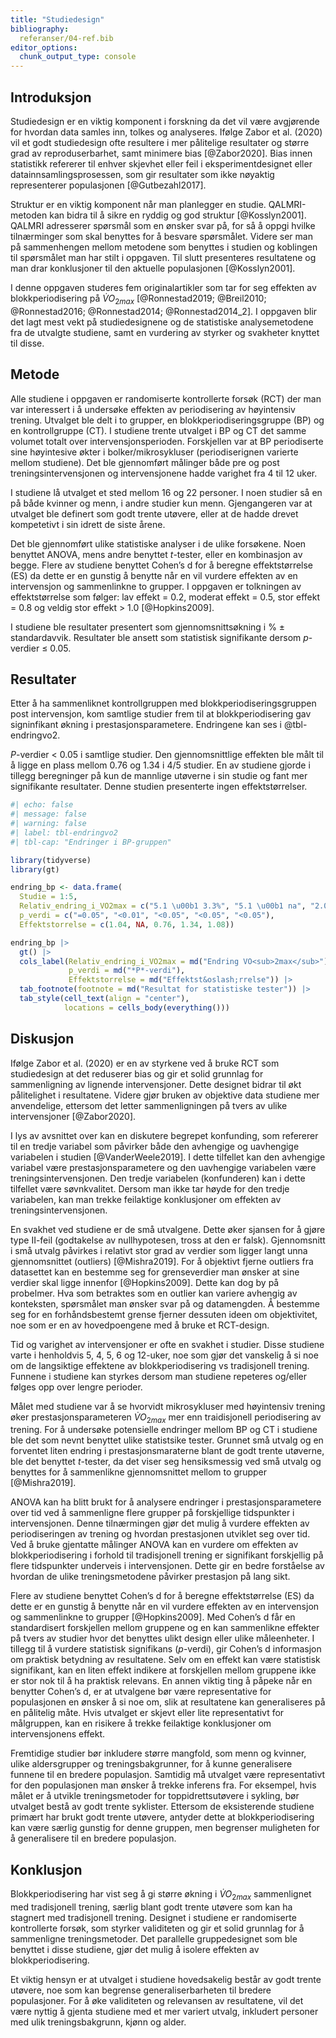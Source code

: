 ```yaml
---
title: "Studiedesign"
bibliography: 
  referanser/04-ref.bib
editor_options: 
  chunk_output_type: console
---
```



## Introduksjon

Studiedesign er en viktig komponent i forskning da det vil være avgjørende for hvordan data samles inn, tolkes og analyseres. Ifølge Zabor et al. (2020) vil et godt studiedesign ofte resultere i mer pålitelige resultater og større grad av reproduserbarhet, samt minimere bias [@Zabor2020]. Bias innen statistikk refererer til enhver skjevhet eller feil i eksperimentdesignet eller datainnsamlingsprosessen, som gir resultater som ikke nøyaktig representerer populasjonen [@Gutbezahl2017].

Struktur er en viktig komponent når man planlegger en studie. QALMRI-metoden kan bidra til å sikre en ryddig og god struktur [@Kosslyn2001]. QALMRI adresserer spørsmål som en ønsker svar på, for så å oppgi hvilke tilnærminger som skal benyttes for å besvare spørsmålet. Videre ser man på sammenhengen mellom metodene som benyttes i studien og koblingen til spørsmålet man har stilt i oppgaven. Til slutt presenteres resultatene og man drar konklusjoner til den aktuelle populasjonen [@Kosslyn2001]. 

I denne oppgaven studeres fem originalartikler som tar for seg effekten av blokkperiodisering på $\dot{V}O_{2max}$ [@Ronnestad2019; @Breil2010; @Ronnestad2016; @Ronnestad2014; @Ronnestad2014_2]. I oppgaven blir det lagt mest vekt på studiedesignene og de statistiske analysemetodene fra de utvalgte studiene, samt en vurdering av styrker og svakheter knyttet til disse. 

## Metode

Alle studiene i oppgaven er randomiserte kontrollerte forsøk (RCT) der man var interessert i å undersøke effekten av periodisering av høyintensiv trening. Utvalget ble delt i to grupper, en  blokkperiodiseringsgruppe (BP) og en kontrollgruppe (CT). I studiene trente utvalget i BP og CT det samme volumet totalt over intervensjonsperioden. Forskjellen var at BP periodiserte sine høyintesive økter i bolker/mikrosykluser (periodiserignen varierte mellom studiene). Det ble gjennomført målinger både pre og post treningsintervensjonen og intervensjonene hadde varighet fra 4 til 12 uker.

I studiene lå utvalget et sted mellom 16 og 22 personer. I noen studier så en på både kvinner og menn, i andre studier kun menn. Gjengangeren var at utvalget ble definert som godt trente utøvere, eller at de hadde drevet kompetetivt i sin idrett de siste årene.

Det ble gjennomført ulike statistiske analyser i de ulike forsøkene. Noen benyttet ANOVA, mens andre benyttet *t*-tester, eller en kombinasjon av begge. Flere av studiene benyttet Cohen's d for å beregne effektstørrelse (ES) da dette er en gunstig å benytte når en vil vurdere effekten av en intervensjon og sammenlinkne to grupper. I oppgaven er tolkningen av effektstørrelse som følger: lav effekt = 0.2, moderat effekt = 0.5, stor effekt = 0.8 og veldig stor effekt > 1.0 [@Hopkins2009].

I studiene ble resultater presentert som gjennomsnittsøkning i % $\pm$ standardavvik. Resultater ble ansett som statistisk signifikante dersom *p*-verdier $\leq$ 0.05. 

## Resultater

Etter å ha sammenliknet kontrollgruppen med blokkperiodiseringsgruppen post intervensjon, kom samtlige studier frem til at blokkperiodisering gav signinfikant økning i prestasjonsparametere. Endringene kan ses i @tbl-endringvo2.  

*P*-verdier < 0.05 i samtlige studier. Den gjennomsnittlige effekten ble målt til å ligge en plass mellom 0.76 og 1.34 i 4/5 studier. En av studiene gjorde i tillegg beregninger på kun de mannlige utøverne i sin studie og fant mer signifikante resultater. Denne studien presenterte ingen effektstørrelser.  

```r
#| echo: false
#| message: false
#| warning: false
#| label: tbl-endringvo2
#| tbl-cap: "Endringer i BP-gruppen"

library(tidyverse)
library(gt)

endring_bp <- data.frame(
  Studie = 1:5,
  Relativ_endring_i_VO2max = c("5.1 \u00b1 3.3%", "5.1 \u00b1 na", "2.0 \u00b1 2.5%", "4.6 \u00b1 3.7%", "8.8 \u00b1 5.9%"),
  p_verdi = c("=0.05", "<0.01", "<0.05", "<0.05", "<0.05"),
  Effektstorrelse = c(1.04, NA, 0.76, 1.34, 1.08))

endring_bp |> 
  gt() |> 
  cols_label(Relativ_endring_i_VO2max = md("Endring VO<sub>2max</sub>"),
             p_verdi = md("*P*-verdi"), 
             Effektstorrelse = md("Effektst&oslash;rrelse")) |> 
  tab_footnote(footnote = md("Resultat for statistiske tester")) |> 
  tab_style(cell_text(align = "center"), 
            locations = cells_body(everything()))

```




## Diskusjon


Ifølge Zabor et al. (2020) er en av styrkene ved å bruke RCT som studiedesign at det reduserer bias og gir et solid grunnlag for sammenligning av lignende intervensjoner. Dette designet bidrar til økt pålitelighet i resultatene. Videre gjør bruken av objektive data studiene mer anvendelige, ettersom det letter sammenligningen på tvers av ulike intervensjoner [@Zabor2020]. 

I lys av avsnittet over kan en diskutere begrepet konfunding, som refererer til en tredje variabel som påvirker både den avhengige og uavhengige variabelen i studien [@VanderWeele2019]. I dette tilfellet kan den avhengige variabel være prestasjonsparametere og den uavhengige variabelen være treningsintervensjonen. Den tredje variabelen (konfunderen) kan i dette tilfellet være søvnkvalitet. Dersom man ikke tar høyde for den tredje variabelen, kan man trekke feilaktige konklusjoner om effekten av treningsintervensjonen. 

En svakhet ved studiene er de små utvalgene. Dette øker sjansen for å gjøre type II-feil (godtakelse av nullhypotesen, tross at den er falsk). Gjennomsnitt i små utvalg påvirkes i relativt stor grad av verdier som ligger langt unna gjennomsnittet (outliers) [@Mishra2019]. For å objektivt fjerne outliers fra datasettet kan en bestemme seg for grenseverdier man ønsker at sine verdier skal ligge innenfor [@Hopkins2009]. Dette kan dog by på probelmer. Hva som betraktes som en outlier kan variere avhengig av konteksten, spørsmålet man ønsker svar på og datamengden. Å bestemme seg for en forhåndsbestemt grense fjerner dessuten ideen om objektivitet, noe som er en av hovedpoengene med å bruke et RCT-design. 

Tid og varighet av intervensjoner er ofte en svakhet i studier. Disse studiene varte i henholdvis 5, 4, 5, 6 og 12-uker, noe som gjør det vanskelig å si noe om de langsiktige effektene av blokkperiodisering vs tradisjonell trening. Funnene i studiene kan styrkes dersom man studiene repeteres og/eller følges opp over lengre perioder. 

Målet med studiene var å se hvorvidt mikrosykluser med høyintensiv trening øker prestasjonsparameteren $\dot{V}O_{2max}$ mer enn traidisjonell periodisering av trening. For å undersøke potensielle endringer mellom BP og CT i studiene ble det som nevnt benyttet ulike statistsike tester. Grunnet små utvalg og en forventet liten endring i prestasjonsmaraterne blant de godt trente utøverne, ble det benyttet *t*-tester, da det viser seg hensiksmessig ved små utvalg og benyttes for å sammenlikne gjennomsnittet mellom to grupper [@Mishra2019].  

ANOVA kan ha blitt brukt for å analysere endringer i prestasjonsparametere over tid ved å sammenligne flere grupper på forskjellige tidspunkter i intervensjonen. Denne tilnærmingen gjør det mulig å vurdere effekten av periodiseringen av trening og hvordan prestasjonen utviklet seg over tid. Ved å bruke gjentatte målinger ANOVA kan en vurdere om effekten av blokkperiodisering i forhold til tradisjonell trening er signifikant forskjellig på flere tidspunkter underveis i intervensjonen. Dette gir en bedre forståelse av hvordan de ulike treningsmetodene påvirker prestasjon på lang sikt.

Flere av studiene benyttet Cohen's d for å beregne effektstørrelse (ES) da dette er en gunstig å benytte når en vil vurdere effekten av en intervensjon og sammenlinkne to grupper [@Hopkins2009]. Med Cohen's d får en standardisert forskjellen mellom gruppene og en kan sammenlikne effekter på tvers av studier hvor det benyttes ulikt design eller ulike måleenheter. I tillegg til å vurdere statistisk signifikans (*p*-verdi), gir Cohen's d informasjon om praktisk betydning av resultatene. Selv om en effekt kan være statistisk signifikant, kan en liten effekt indikere at forskjellen mellom gruppene ikke er stor nok til å ha praktisk relevans. En annen viktig ting å påpeke når en benytter Cohen's d, er at utvalgene bør være representative for populasjonen en ønsker å si noe om, slik at resultatene kan generaliseres på en pålitelig måte. Hvis utvalget er skjevt eller lite representativt for målgruppen, kan en risikere å trekke feilaktige konklusjoner om intervensjonens effekt.

Fremtidige studier bør inkludere større mangfold, som menn og kvinner, ulike aldersgrupper og treningsbakgrunner, for å kunne generalisere funnene til en bredere populasjon. Samtidig må utvalget være representativt for den populasjonen man ønsker å trekke inferens fra. For eksempel, hvis målet er å utvikle treningsmetoder for toppidrettsutøvere i sykling, bør utvalget bestå av godt trente syklister. Ettersom de eksisterende studiene primært har brukt godt trente utøvere, antyder dette at blokkperiodisering kan være særlig gunstig for denne gruppen, men begrenser muligheten for å generalisere til en bredere populasjon.

## Konklusjon

Blokkperiodisering har vist seg å gi større økning i $\dot{V}O_{2max}$ sammenlignet med tradisjonell trening, særlig blant godt trente utøvere som kan ha stagnert med tradisjonell trening. Designet i studiene er randomiserte kontrollerte forsøk, som styrker validiteten og gir et solid grunnlag for å sammenligne treningsmetoder. Det parallelle gruppedesignet som ble benyttet i disse studiene, gjør det mulig å isolere effekten av blokkperiodisering.

Et viktig hensyn er at utvalget i studiene hovedsakelig består av godt trente utøvere, noe som kan begrense generaliserbarheten til bredere populasjoner. For å øke validiteten og relevansen av resultatene, vil det være nyttig å gjenta studiene med et mer variert utvalg, inkludert personer med ulik treningsbakgrunn, kjønn og alder.
